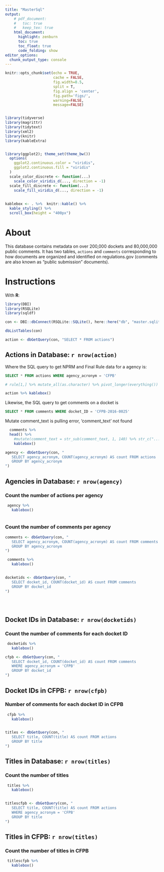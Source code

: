 ```yaml
---
title: "MasterSql"
output:
    # pdf_document:
    #   toc: true
    #   keep_tex: true
    html_document:
      highlight: zenburn
      toc: true
      toc_float: true
      code_folding: show
editor_options: 
  chunk_output_type: console
---
```



```r
knitr::opts_chunk$set(echo = TRUE, 
                      cache = FALSE, 
                      fig.width=8.5, 
                      split = T,
                      fig.align = 'center', 
                      fig.path='figs/',
                      warning=FALSE, 
                      message=FALSE)


library(tidyverse)
library(magrittr)
library(tidytext)
library(xml2)
library(knitr)
library(kableExtra)


library(ggplot2); theme_set(theme_bw())
  options(
    ggplot2.continuous.color = "viridis",
    ggplot2.continuous.fill = "viridis"
  )
  scale_color_discrete <- function(...)
    scale_color_viridis_d(..., direction = -1)
  scale_fill_discrete <- function(...)
    scale_fill_viridis_d(..., direction = -1)
  
  
kablebox <- . %>%  knitr::kable() %>% 
  kable_styling() %>% 
  scroll_box(height = "400px")
```

# About 

This database contains metadata on over 200,000 dockets and 80,000,000 public comments. It has two tables, `actions` and `comments` corresponding to how documents are organized and identified on regulations.gov (comments are also known as "public submission" documents).

# Instructions



With **R**:

```r
library(DBI)
library(RSQLite)
library(sqldf)

con <- DBI::dbConnect(RSQLite::SQLite(), here::here("db", "master.sqlite"))

dbListTables(con)
```

```r
action <- dbGetQuery(con, "SELECT * FROM actions")

```

## Actions in Database: `r nrow(action)`


Where the SQL query to get NPRM and Final Rule data for a agency is: 

```sql
SELECT * FROM actions WHERE agency_acronym = 'CFPB'
```

```r
# rule[1,] %>% mutate_all(as.character) %>% pivot_longer(everything()) %>% kable(format= "pipe")

action %>% kablebox()
```

Likewise, the SQL query to get comments on a docket is

```sql
SELECT * FROM comments WHERE docket_ID = 'CFPB-2016-0025'
```


Mutate comment_text is pulling error, 'comment_text' not found

```r
  comments %>% 
  head() %>%
    #mutate(comment_text = str_sub(comment_text, 1, 140) %>% str_c("...") ) %>% 
    kablebox()
```



```r
agency <- dbGetQuery(con, "
   SELECT agency_acronym, COUNT(agency_acronym) AS count FROM actions
   GROUP BY agency_acronym
")

```

## Agencies in Database: `r nrow(agency)`

### Count the number of actions per agency
```r
 agency %>%
   kablebox()
 
```

### Count the number of comments per agency

```r
comments <- dbGetQuery(con, "
   SELECT agency_acronym, COUNT(agency_acronym) AS count FROM comments
   GROUP BY agency_acronym
")

 comments %>%
   kablebox()
 
```




```r
docketids <- dbGetQuery(con, "
   SELECT docket_id, COUNT(docket_id) AS count FROM comments
   GROUP BY docket_id
")


 
```

## Docket IDs in Database: `r nrow(docketids)`
### Count the number of comments for each docket ID

```r
 docketids %>%
   kablebox()
```



```r
cfpb <- dbGetQuery(con, "
   SELECT docket_id, COUNT(docket_id) AS count FROM comments
   WHERE agency_acronym = 'CFPB'
   GROUP BY docket_id
")

```

## Docket IDs in CFPB: `r nrow(cfpb)`
### Number of comments for each docket ID in CFPB

```r
 cfpb %>%
   kablebox()
 
```



```r
titles <- dbGetQuery(con, "
   SELECT title, COUNT(title) AS count FROM actions
   GROUP BY title
")

```

## Titles in Database: `r nrow(titles)`
### Count the number of titles
```r

 titles %>%
   kablebox()
 
```





```r
titlescfpb <- dbGetQuery(con, "
   SELECT title, COUNT(title) AS count FROM actions
   WHERE agency_acronym = 'CFPB'
   GROUP BY title
")
```

## Titles in CFPB: `r nrow(titles)`
### Count the number of titles in CFPB

```r
 titlescfpb %>%
   kablebox()
 
```





